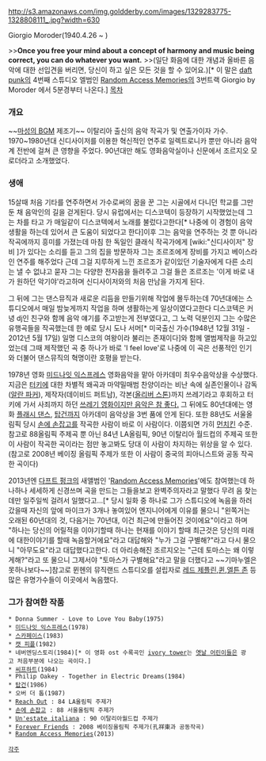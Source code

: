 http://s3.amazonaws.com/img.goldderby.com/images/1329283775-1328808111_.jpg?width=630

Giorgio Moroder(1940.4.26 ~ )

>>'''Once you free your mind about a concept of harmony and music being correct, you can do whatever you want.'''
>>(일단 화음에 대한 개념과 올바른 음악에 대한 선입견을 버리면, 당신이 하고 싶은 모든 것을 할 수 있어요.)[* 이 말은 [[daft punk]]의 4번째 스튜디오 엘범인 [[Random Access Memories]]의 3번트랙 Giorgio by Moroder 에서 5분경부터 나온다.]
[[목차]]

=== 개요 ===
~~[[마성의 BGM]] 제조기~~
이탈리아 출신의 음악 작곡가 및 연출가이자 가수. 1970~1980년대 신디사이저를 이용한 혁신적인 연주로 일렉트로니카 뿐만 아니라 음악계 전반에 걸쳐 큰 영향을 주었다. 90년대만 해도 영화음악실이나 신문에서 조르지오 모로더라고 소개했었다.

=== 생애 ===
15살때 처음 기타를 연주하면서 가수로써의 꿈을 꾼 그는 시골에서 다니던 학교를 그만둔 채 음악인의 길을 걷게된다. 당시 유럽에서는 디스코텍이 등장하기 시작했었는데 그는 차를 타고 가 매일같이 디스코텍에서 노래를 불렀다고한다[* 나중에 이 경험이 음악생활을 하는데 있어서 큰 도움이 되었다고 한다]이후 그는 음악을 연주하는 것 뿐 아니라 작곡에까지 흥미를 가졌는데 마침 한 독일인 클래식 작곡가에게 [wiki:"신디사이저" 장비 ]가 있다는 소리를 듣고 그의 집을 방문하자 그는 조르조에게 장비를 가지고 베이스라인 연주를 해주었다 근데 그걸 지루하게 느낀 조르조가 같이있던 기술자에게 다른 소리는 낼 수 없냐고 묻자 그는 다양한 전자음을 들려주고 그걸 들은 조르조는 '이게 바로 내가 원하던 악기야'라고하며 신디사이저와의 처음 만남을 가지게 된다.

그 뒤에 그는 댄스뮤직과 새로운 리듬을 만들기위해 작업에 몰두하는데 70년대에는 스튜디오에서 매일 밤늦게까지 작업을 하며 생활하는게 일상이였다고한다 디스코텍은 커녕 dj인 친구와 함께 음악 얘기를 주고받는게 전부였다고, 그 노력 덕분인지 그는 수많은 유행곡들을 작곡했는데 한 예로 당시 도나 서머[* 미국출신 가수(1948년 12월 31일 - 2012년 5월 17일) 일명 디스코의 여왕이라 불리는 존재이다]와 함께 앨범제작을 하고있었는데 그때 제작했던 곡 중 하나가 바로 'I feel love'로 나중에 이 곡은 선풍적인 인기와 더불어 댄스뮤직의 혁명이란 호평을 받는다. 

1978년 영화 [[미드나잇 익스프레스]] 영화음악을 맡아 아카데미 최우수음악상을 수상했다. 지금은 [[터키]]에 대한 차별적 왜곡과 마약밀매범 찬양이라는 비난 속에 실존인물이나 감독([[알란 파커]]), 제작자(데이비드 퍼트남), 각본([[올리버 스톤]])까지 쓰레기라고 후회하고 터키에 가서 사죄까지 하던 [[OST는 좋았다|쓰레기 영화이지만 음악은 참 좋다.]] 그 뒤에도 80년대에는 영화 [[플래시 댄스]], [[탑건]]까지 아카데미 음악상을 3번 품에 안게 된다. 또한 88년도 서울올림픽 당시 [[손에 손잡고]]를 작곡한 사람이 바로 이 사람이다. 이쯤되면 가히 [[먼치킨]] 수준. 참고로 88올림픽 주제곡 뿐 아닌 84년 LA올림픽, 90년 이탈리아 월드컵의 주제곡 또한 이 사람이 작곡한 곡이라는 점만 놓고봐도 당대 이 사람이 차지하는 위상을 알 수 있다. (참고로 2008년 베이징 올림픽 주제가 또한 이 사람이 중국의 피아니스트와 공동 작곡한 곡이다)

2013년엔 [[다프트 펑크]]의 새앨범인 '[[Random Access Memories]]'에도 참여했는데 하나하나 세세하게 신경쓰며 곡을 만드는 그들을보고 완벽주의자라고 말했다 무려 음 찾는데만 일주일씩 걸려서 일했다고...[* 당시 일화 중 하나로 그가 스튜디오에 녹음을 하러갔을때 자신의 앞에 마이크가 3개나 놓여있어 엔지니어에게 이유를 물으니 "왼쪽거는 오래된 60년대의 것, 다음거는 70년대, 이건 최근에 만들어진 것이에요"이라고 하며 "하나는 당신의 어릴적을 이야기할때 하나는 현재를 이야기 할때 최근것은 당신의 미래에 대한이야기를 할때 녹음할거에요"라고  대답해와 "누가 그걸 구별해?"라고 다시 물으니 "아무도요"라고 대답했다고한다. 더 아리송해진 조르지오는 "근데 토마스는 왜 이렇게해?"라고 또 물으니 그제서야  "토마스가 구별해요"라고 말을 더했다고 ~~기마누엘은 못하나보다~~]참고로 뮌헨의 뮤직랜드 스튜디오를 설립자로 [[레드 제플린]],[[퀸]],[[엘튼 존]] 등 많은 유명가수들이 이곳에서 녹음했다.

=== 그가 참여한 작품 ===
 * Donna Summer - Love to Love You Baby(1975)
 * [[미드나잇 익스프레스]](1978)
 * [[스카페이스]](1983)
 * [[캣 피플]](1982)
 * 네버엔딩스토리(1984)[* 이 영화 ost 수록곡인 [http://www.youtube.com/watch?v=Nwb_B03npcQ ivory tower]는 [[옛날 어린이들은]] 광고 처음부분에 나오는 곡이다.]
 * [http://www.youtube.com/watch?v=iXd1wJmW2Jo 씨프하트](1984)
 * Philip Oakey - Together in Electric Dreams(1984)
 * [[탑건]](1986)
 * 오버 더 톱(1987)
 * [[Reach Out]] : 84 LA올림픽 주제가
 * [[손에 손잡고]] : 88 서울올림픽 주제가
 * [[Un'estate italiana]] : 90 이탈리아월드컵 주제가
 * [[Forever Friends]] : 2008 베이징올림픽 주제가(孔祥東과 공동작곡)
 * [[Random Access Memories]](2013)

 [[각주]]
